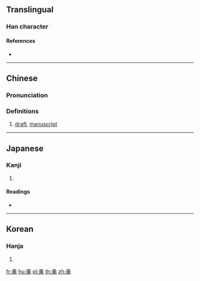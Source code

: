 {{also|槁}}
==Translingual==

===Han character===
{{Han char|rn=75|rad=木|as=10|sn=14|four=|canj=YRBD|ids=⿱高木}}

====References====
* {{Han ref|kx=0545.160|dkj=15299|dj=0933.070|hdz=21267.090|uh=69C0|ud=27072}}

----

==Chinese==
{{zh-forms}}

===Pronunciation===
{{zh-pron
|m=gǎo
|c=gou2
|mc=y
|oc=y
|ma=
|cat=n
}}

===Definitions===
# [[draft]], [[manuscript]]

----

==Japanese==

===Kanji===
{{ja-kanji|grade=|rs=木10}}

# {{defn|lang=ja|sort=木10}}

====Readings====
* {{ja-readings|on=こう (kou)|kun=[[かれる]] (kareru)}}

----

==Korean==

===Hanja===
{{ko-hanja|hangeul=고|eumhun=|rv=go|mr=ko|y=ko}}

# {{defn|lang=ko|sort=木10}}

[[fr:槀]]
[[hu:槀]]
[[pl:槀]]
[[th:槀]]
[[zh:槀]]